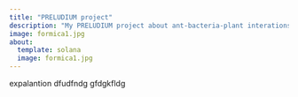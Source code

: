 ```yaml
---
title: "PRELUDIUM project"
description: "My PRELUDIUM project about ant-bacteria-plant interations."
image: formica1.jpg
about:
  template: solana
  image: formica1.jpg
---
```


expalantion dfudfndg gfdgkfldg
